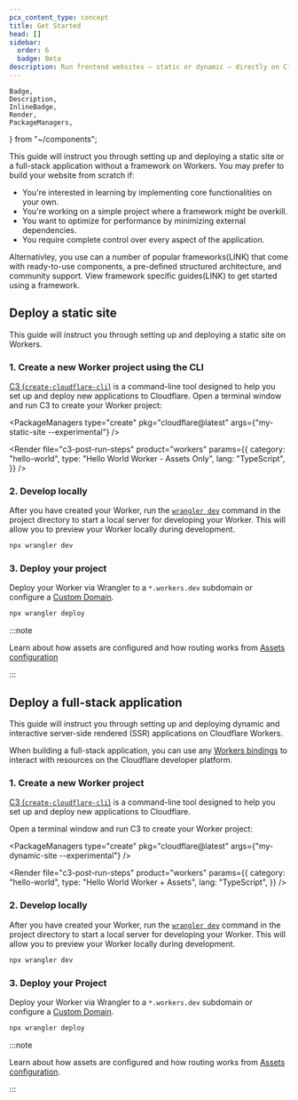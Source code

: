 ```yaml
---
pcx_content_type: concept
title: Get Started
head: []
sidebar:
  order: 6
  badge: Beta
description: Run frontend websites — static or dynamic — directly on Cloudflare's global network.
---
```


	Badge,
	Description,
	InlineBadge,
	Render,
	PackageManagers,
} from "~/components";

This guide will instruct you through setting up and deploying a static site or a full-stack application without a framework on Workers. You may prefer to build your website from scratch if:

- You're interested in learning by implementing core functionalities on your own.
- You're working on a simple project where a framework might be overkill.
- You want to optimize for performance by minimizing external dependencies.
- You require complete control over every aspect of the application.

Alternativley, you use can a number of popular frameworks(LINK) that come with ready-to-use components, a pre-defined structured architecture, and community support. View framework specific guides(LINK) to get started using a framework.

## Deploy a static site

This guide will instruct you through setting up and deploying a static site on Workers.

### 1. Create a new Worker project using the CLI

[C3 (`create-cloudflare-cli`)](https://github.com/cloudflare/workers-sdk/tree/main/packages/create-cloudflare) is a command-line tool designed to help you set up and deploy new applications to Cloudflare. Open a terminal window and run C3 to create your Worker project:

<PackageManagers
	type="create"
	pkg="cloudflare@latest"
	args={"my-static-site --experimental"}
/>

<Render
	file="c3-post-run-steps"
	product="workers"
	params={{
		category: "hello-world",
		type: "Hello World Worker - Assets Only",
		lang: "TypeScript",
	}}
/>

### 2. Develop locally

After you have created your Worker, run the [`wrangler dev`](/workers/wrangler/commands/#dev) command in the project directory to start a local server for developing your Worker. This will allow you to preview your Worker locally during development.

```sh
npx wrangler dev
```

### 3. Deploy your project

Deploy your Worker via Wrangler to a `*.workers.dev` subdomain or configure a [Custom Domain](/workers/configuration/routing/custom-domains/).

```sh
npx wrangler deploy
```

:::note

Learn about how assets are configured and how routing works from [Assets configuration](/workers/configuration/assets/)

:::

## Deploy a full-stack application

This guide will instruct you through setting up and deploying dynamic and interactive server-side rendered (SSR) applications on Cloudflare Workers.

When building a full-stack application, you can use any [Workers bindings](/workers/runtime-apis/bindings/) to interact with resources on the Cloudflare developer platform.

### 1. Create a new Worker project

[C3 (`create-cloudflare-cli`)](https://github.com/cloudflare/workers-sdk/tree/main/packages/create-cloudflare) is a command-line tool designed to help you set up and deploy new applications to Cloudflare.

Open a terminal window and run C3 to create your Worker project:

<PackageManagers
	type="create"
	pkg="cloudflare@latest"
	args={"my-dynamic-site --experimental"}
/>

<Render
	file="c3-post-run-steps"
	product="workers"
	params={{
		category: "hello-world",
		type: "Hello World Worker + Assets",
		lang: "TypeScript",
	}}
/>

### 2. Develop locally

After you have created your Worker, run the [`wrangler dev`](/workers/wrangler/commands/#dev) command in the project directory to start a local server for developing your Worker. This will allow you to preview your Worker locally during development.

```sh
npx wrangler dev
```

### 3. Deploy your Project

Deploy your Worker via Wrangler to a `*.workers.dev` subdomain or configure a [Custom Domain](/workers/configuration/routing/custom-domains/).

```sh
npx wrangler deploy
```

:::note

Learn about how assets are configured and how routing works from [Assets configuration](/workers/configuration/assets/).

:::
